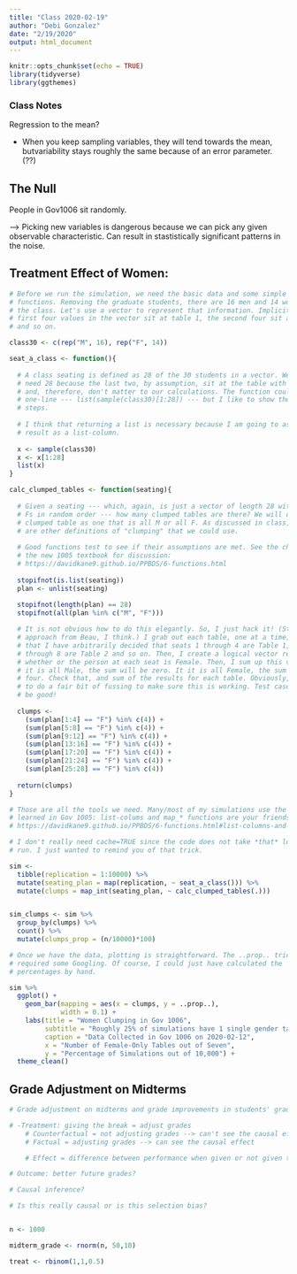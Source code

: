 ```yaml
---
title: "Class 2020-02-19"
author: "Debi Gonzalez"
date: "2/19/2020"
output: html_document
---
```


```r
knitr::opts_chunk$set(echo = TRUE)
library(tidyverse)
library(ggthemes)
```


### Class Notes

Regression to the mean?

- When you keep sampling variables, they will tend towards the mean, butvariability stays roughly the same because of an error parameter. (??)

## The Null

People in Gov1006 sit randomly.

--> Picking new variables is dangerous because we can pick any given observable characteristic. Can result in stastistically significant patterns in the noise. 

## Treatment Effect of Women:

```r
# Before we run the simulation, we need the basic data and some simple
# functions. Removing the graduate students, there are 16 men and 14 women in
# the class. Let's use a vector to represent that information. Implicitly, the
# first four values in the vector sit at table 1, the second four sit at table 2
# and so on.

class30 <- c(rep("M", 16), rep("F", 14))

seat_a_class <- function(){
  
  # A class seating is defined as 28 of the 30 students in a vector. We only
  # need 28 because the last two, by assumption, sit at the table with Cian/Alex
  # and, therefore, don't matter to our calculations. The function could be a
  # one-line --- list(sample(class30)[1:28]) --- but I like to show the individual
  # steps.
  
  # I think that returning a list is necessary because I am going to assign the
  # result as a list-column.
  
  x <- sample(class30)
  x <- x[1:28]
  list(x)
}

calc_clumped_tables <- function(seating){
  
  # Given a seating --- which, again, is just a vector of length 28 with Ms and
  # Fs in random order --- how many clumped tables are there? We will define a
  # clumped table as one that is all M or all F. As discussed in class, there
  # are other definitions of "clumping" that we could use.
  
  # Good functions test to see if their assumptions are met. See the chapter in
  # the new 1005 textbook for discussion:
  # https://davidkane9.github.io/PPBDS/6-functions.html
  
  stopifnot(is.list(seating))
  plan <- unlist(seating)
  
  stopifnot(length(plan) == 28)
  stopifnot(all(plan %in% c("M", "F")))

  # It is not obvious how to do this elegantly. So, I just hack it! (Stole this
  # approach from Beau, I think.) I grab out each table, one at a time, knowing
  # that I have arbitrarily decided that seats 1 through 4 are Table 1, seats 5
  # through 8 are Table 2 and so on. Then, I create a logical vector reporting
  # whether or the person at each seat is Female. Then, I sum up this vector. If
  # it is all Male, the sum will be zero. It it is all Female, the sum will be
  # four. Check that, and sum of the results for each table. Obviously, you need
  # to do a fair bit of fussing to make sure this is working. Test cases would
  # be good!
  
  clumps <- 
    (sum(plan[1:4] == "F") %in% c(4)) +
    (sum(plan[5:8] == "F") %in% c(4)) +
    (sum(plan[9:12] == "F") %in% c(4)) +
    (sum(plan[13:16] == "F") %in% c(4)) +
    (sum(plan[17:20] == "F") %in% c(4)) +
    (sum(plan[21:24] == "F") %in% c(4)) +
    (sum(plan[25:28] == "F") %in% c(4))
  
  return(clumps)
}

```

```r
# Those are all the tools we need. Many/most of my simulations use the tricks we
# learned in Gov 1005: list-colums and map_* functions are your friends!
# https://davidkane9.github.io/PPBDS/6-functions.html#list-columns-and-map_-functions

# I don't really need cache=TRUE since the code does not take *that* long to
# run. I just wanted to remind you of that trick.

sim <- 
  tibble(replication = 1:10000) %>% 
  mutate(seating_plan = map(replication, ~ seat_a_class())) %>% 
  mutate(clumps = map_int(seating_plan, ~ calc_clumped_tables(.)))


sim_clumps <- sim %>% 
  group_by(clumps) %>% 
  count() %>% 
  mutate(clumps_prop = (n/10000)*100)
```


```r
# Once we have the data, plotting is straightforward. The ..prop.. trick
# required some Googling. Of course, I could just have calculated the
# percentages by hand.

sim %>% 
  ggplot() + 
    geom_bar(mapping = aes(x = clumps, y = ..prop..), 
             width = 0.1) +
    labs(title = "Women Clumping in Gov 1006",
         subtitle = "Roughly 25% of simulations have 1 single gender tables",
         caption = "Data Collected in Gov 1006 on 2020-02-12",
         x = "Number of Female-Only Tables out of Seven",
         y = "Percentage of Simulations out of 10,000") +
  theme_clean()
```


## Grade Adjustment on Midterms

```r

# Grade adjustment on midterms and grade improvements in students' grades

# -Treatment: giving the break = adjust grades
    # Counterfactual = not adjusting grades --> can't see the causal effect of this
    # Factual = adjusting grades --> can see the causal effect

    # Effect = difference between performance when given or not given treatment

# Outcome: better future grades? 

# Causal inference? 

# Is this really causal or is this selection bias?


n <- 1000

midterm_grade <- rnorm(n, 50,10)

treat <- rbinom(1,1,0.5)



```

